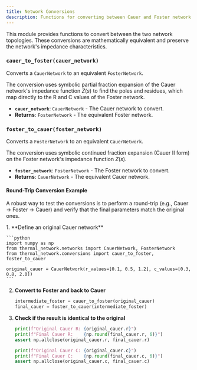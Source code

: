 ```yaml
---
title: Network Conversions
description: Functions for converting between Cauer and Foster network models.
---
```


This module provides functions to convert between the two network topologies. These conversions are mathematically equivalent and preserve the network's impedance characteristics.

### `cauer_to_foster(cauer_network)`
Converts a `CauerNetwork` to an equivalent `FosterNetwork`.

The conversion uses symbolic partial fraction expansion of the Cauer network's impedance function $Z(s)$ to find the poles and residues, which map directly to the R and C values of the Foster network.

-   **`cauer_network`**: `CauerNetwork` - The Cauer network to convert.
-   **Returns**: `FosterNetwork` - The equivalent Foster network.

### `foster_to_cauer(foster_network)`
Converts a `FosterNetwork` to an equivalent `CauerNetwork`.

The conversion uses symbolic continued fraction expansion (Cauer II form) on the Foster network's impedance function $Z(s)$.

-   **`foster_network`**: `FosterNetwork` - The Foster network to convert.
-   **Returns**: `CauerNetwork` - The equivalent Cauer network.

#### Round-Trip Conversion Example

A robust way to test the conversions is to perform a round-trip (e.g., Cauer -> Foster -> Cauer) and verify that the final parameters match the original ones.

<Steps>
1.  **Define an original Cauer network**

    ```python
    import numpy as np
    from thermal_network.networks import CauerNetwork, FosterNetwork
    from thermal_network.conversions import cauer_to_foster, foster_to_cauer

    original_cauer = CauerNetwork(r_values=[0.1, 0.5, 1.2], c_values=[0.3, 0.8, 2.0])
    ```

2.  **Convert to Foster and back to Cauer**

    ```python
    intermediate_foster = cauer_to_foster(original_cauer)
    final_cauer = foster_to_cauer(intermediate_foster)
    ```

3.  **Check if the result is identical to the original**

    ```python
    print(f"Original Cauer R: {original_cauer.r}")
    print(f"Final Cauer R:    {np.round(final_cauer.r, 6)}")
    assert np.allclose(original_cauer.r, final_cauer.r)

    print(f"Original Cauer C: {original_cauer.c}")
    print(f"Final Cauer C:    {np.round(final_cauer.c, 6)}")
    assert np.allclose(original_cauer.c, final_cauer.c)
    ```
</Steps>